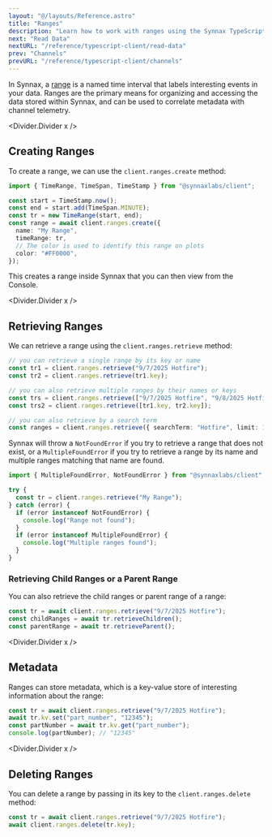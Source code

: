 ```yaml
---
layout: "@/layouts/Reference.astro"
title: "Ranges"
description: "Learn how to work with ranges using the Synnax TypeScript client."
next: "Read Data"
nextURL: "/reference/typescript-client/read-data"
prev: "Channels"
prevURL: "/reference/typescript-client/channels"
---
```



In Synnax, a [range](/reference/concepts/ranges) is a named time interval that labels
interesting events in your data. Ranges are the primary means for organizing and
accessing the data stored within Synnax, and can be used to correlate metadata with
channel telemetry.

<Divider.Divider x />

## Creating Ranges

To create a range, we can use the `client.ranges.create` method:

```typescript
import { TimeRange, TimeSpan, TimeStamp } from "@synnaxlabs/client";

const start = TimeStamp.now();
const end = start.add(TimeSpan.MINUTE);
const tr = new TimeRange(start, end);
const range = await client.ranges.create({
  name: "My Range",
  timeRange: tr,
  // The color is used to identify this range on plots
  color: "#FF0000",
});
```

This creates a range inside Synnax that you can then view from the Console.

<Divider.Divider x />

## Retrieving Ranges

We can retrieve a range using the `client.ranges.retrieve` method:

```typescript
// you can retrieve a single range by its key or name
const tr1 = client.ranges.retrieve("9/7/2025 Hotfire");
const tr2 = client.ranges.retrieve(tr1.key);

// you can also retrieve multiple ranges by their names or keys
const trs = client.ranges.retrieve(["9/7/2025 Hotfire", "9/8/2025 Hotfire"]);
const trs2 = client.ranges.retrieve([tr1.key, tr2.key]);

// you can also retrieve by a search term
const ranges = client.ranges.retrieve({ searchTerm: "Hotfire", limit: 10 });
```

Synnax will throw a `NotFoundError` if you try to retrieve a range that does not exist,
or a `MultipleFoundError` if you try to retrieve a range by its name and multiple ranges
matching that name are found.

```typescript
import { MultipleFoundError, NotFoundError } from "@synnaxlabs/client";

try {
  const tr = client.ranges.retrieve("My Range");
} catch (error) {
  if (error instanceof NotFoundError) {
    console.log("Range not found");
  }
  if (error instanceof MultipleFoundError) {
    console.log("Multiple ranges found");
  }
}
```

### Retrieving Child Ranges or a Parent Range

You can also retrieve the child ranges or parent range of a range:

```typescript
const tr = await client.ranges.retrieve("9/7/2025 Hotfire");
const childRanges = await tr.retrieveChildren();
const parentRange = await tr.retrieveParent();
```

<Divider.Divider x />

## Metadata

Ranges can store metadata, which is a key-value store of interesting information about
the range:

```typescript
const tr = await client.ranges.retrieve("9/7/2025 Hotfire");
await tr.kv.set("part_number", "12345");
const partNumber = await tr.kv.get("part_number");
console.log(partNumber); // "12345"
```

<Divider.Divider x />

## Deleting Ranges

You can delete a range by passing in its key to the `client.ranges.delete` method:

```typescript
const tr = await client.ranges.retrieve("9/7/2025 Hotfire");
await client.ranges.delete(tr.key);
```
